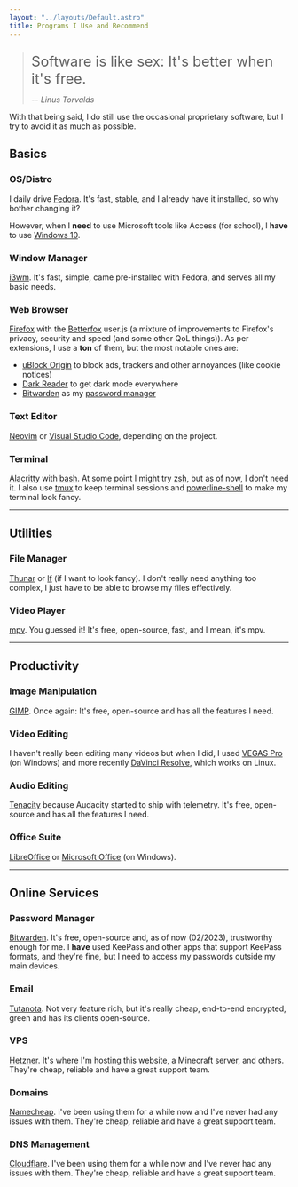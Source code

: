 ```yaml
---
layout: "../layouts/Default.astro"
title: Programs I Use and Recommend
---
```



> <p style="font-size: 1.6rem; margin-bottom: 0.6rem;">Software is like sex: It's better when it's free.</p>
>
> -- <cite>Linus Torvalds</cite>

With that being said, I do still use the occasional proprietary software, but I try to avoid it as much as possible.

## Basics

### OS/Distro

I daily drive <Logo src="fedora" alt="Fedora logo"/> [Fedora](https://getfedora.org/). It's fast, stable, and I already have it installed, so why bother changing it?

However, when I **need** to use Microsoft tools like Access (for school), I **have** to use <Logo src="windows10" alt="Windows 10 logo"/> [Windows 10](https://www.microsoft.com/en-us/windows/get-windows-10).

### Window Manager

<Logo src="i3wm" alt="i3wm logo" /> [i3wm](https://i3wm.org/). It's fast, simple, came pre-installed with Fedora, and serves all my basic needs.

### Web Browser

<Logo src="firefox" alt="Firefox logo" /> [Firefox](https://www.mozilla.org/en-US/firefox/new/) with the [Betterfox](https://github.com/yokoffing/Betterfox) user.js (a mixture of improvements to Firefox's privacy, security and speed (and some other QoL
things)). As per extensions, I use a **ton** of them, but the most notable ones are:

- <Logo src="ublockorigin" alt="uBlockOrigin logo" /> [uBlock Origin](https://addons.mozilla.org/en-US/firefox/addon/ublock-origin/) to block ads, trackers and other annoyances (like cookie notices)
- <Logo src="darkreader" alt="DarkReader logo" /> [Dark Reader](https://addons.mozilla.org/en-US/firefox/addon/darkreader/) to get dark mode everywhere
- <Logo src="bitwarden" alt="Bitwarden logo" /> [Bitwarden](https://addons.mozilla.org/en-US/firefox/addon/bitwarden-password-manager/) as my [password manager](#password-manager)

### Text Editor

<Logo src="neovim" alt="Neovim logo" /> [Neovim](https://neovim.io/) or <Logo src="vscode" alt="Visual Studio Code logo" /> [Visual Studio Code](https://code.visualstudio.com/), depending on the project.

### Terminal

<Logo src="alacritty" alt="Alacritty logo" /> [Alacritty](https://alacritty.org/) with <Logo src="bash" alt="Bash logo" /> [bash](https://www.gnu.org/software/bash/). At some point I might try <Logo src="zsh" alt="Zsh logo" /> [zsh](https://www.zsh.org/),
but as of now, I don't need it. I also use <Logo src="tmux" alt="Tmux logo" /> [tmux](https://github.com/tmux/tmux/wiki) to keep terminal sessions and [powerline-shell](https://github.com/b-ryan/powerline-shell) to make my terminal look fancy.

---

## Utilities

### File Manager

<Logo src="thunar" alt="Thunar logo" /> [Thunar](https://docs.xfce.org/xfce/thunar/start) or [lf](https://github.com/gokcehan/lf) (if I want to look fancy). I don't really need anything too complex, I just have to be able to browse my files effectively.

### Video Player

<Logo src="mpv" alt="mpv logo" /> [mpv](https://mpv.io/). You guessed it! It's free, open-source, fast, and I mean, it's mpv.

---

## Productivity

### Image Manipulation

<Logo src="gimp" alt="GIMP logo" /> [GIMP](https://www.gimp.org/). Once again: It's free, open-source and has all the features I need.

### Video Editing

I haven't really been editing many videos but when I did, I used <Logo src="vegaspro" alt="VEGAS Pro logo"/> [VEGAS Pro](https://www.vegascreativesoftware.com/en/vegas-pro/) (on Windows) and more recently <Logo src="davinciresolve" alt="Davinci Resolve logo"/> [DaVinci Resolve](https://www.blackmagicdesign.com/products/davinciresolve/), which works on Linux.

### Audio Editing

<Logo src="tenacity" alt="Tenacity logo" /> [Tenacity](https://tenacityaudio.org/) because Audacity started to ship with telemetry. It's free, open-source and has all the features I need.

### Office Suite

<Logo src="libreoffice" alt="Libreoffice logo" /> [LibreOffice](https://www.libreoffice.org/) or <Logo src="microsoftoffice" alt="Microsoft Office logo" /> [Microsoft Office](https://www.office.com/) (on Windows).

---

## Online Services

### Password Manager

<Logo src="bitwarden" alt="Bitwarden logo" /> [Bitwarden](https://bitwarden.com/). It's free, open-source and, as of now (02/2023), trustworthy enough for me. I **have** used KeePass and other apps that support KeePass formats, and they're fine, but I
need to access my passwords outside my main devices.

### Email

<Logo src="tutanota" alt="Tutanota logo" /> [Tutanota](https://tutanota.com/). Not very feature rich, but it's really cheap, end-to-end encrypted, green and has its clients open-source.

### VPS

<Logo src="hetzner" alt="Hetzner logo" /> [Hetzner](https://www.hetzner.com/). It's where I'm hosting this website, a Minecraft server, and others. They're cheap, reliable and have a great support team.

### Domains

<Logo src="namecheap" alt="Namecheap logo" /> [Namecheap](https://www.namecheap.com/). I've been using them for a while now and I've never had any issues with them. They're cheap, reliable and have a great support team.

### DNS Management

<Logo src="cloudflare" alt="Cloudflare logo" /> [Cloudflare](https://www.cloudflare.com/). I've been using them for a while now and I've never had any issues with them. They're cheap, reliable and have a great support team.
